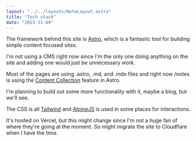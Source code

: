 ```yaml
---
layout: "../../layouts/NoteLayout.astro"
title: "Tech stack"
date: "2023-11-09"
---
```


The framework behind this site is [Astro](https://astro.build/), which is a fantastic tool for building simple content focused sites.

I'm not using a CMS right now since I'm the only one doing anything on the site and adding one would just be unnecessary work.

Most of the pages are using .astro, .md, and .mdx files and right now /notes is using the [Content Collection](https://docs.astro.build/en/guides/content-collections/) feature in Astro.

I'm planning to build out some more functionality with it, maybe a blog, but we'll see.

The CSS is all [Tailwind](https://tailwindcss.com/) and [AlpineJS](https://alpinejs.dev) is used in some places for interactions.

It's hosted on Vercel, but this might change since I'm not a huge fan of where they're going at the moment. So might migrate the site to Cloudflare when I have the time.
